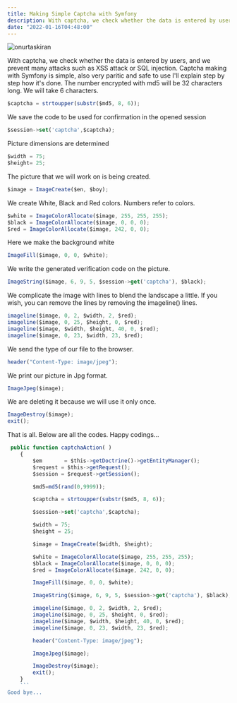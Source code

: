 ```yaml
---
title: Making Simple Captcha with Symfony
description: With captcha, we check whether the data is entered by users, and we prevent many attacks such as XSS attack or SQL injection. Captcha making with Symfony is simple, also
date: "2022-01-16T04:48:00"
---
```

<img className="w-full rounded-xl" src="https://res.cloudinary.com/djfqidbj1/image/upload/v1671155330/tfsjfticcp6goxt6cokv.jpg" alt="onurtaskiran" />

With captcha, we check whether the data is entered by users, and we prevent many attacks such as XSS attack or SQL injection. Captcha making with Symfony is simple, also very paritic and safe to use I'll explain step by step how it's done. The number encrypted with md5 will be 32 characters long. We will take 6 characters.

```javascript
$captcha = strtoupper(substr($md5, 8, 6));
```

We save the code to be used for confirmation in the opened session

```javascript
$session->set('captcha',$captcha);
```

Picture dimensions are determined

```javascript
$width = 75;
$height= 25;
```
The picture that we will work on is being created.
```javascript
$image = ImageCreate($en, $boy);
```
We create White, Black and Red colors. Numbers refer to colors.
```javascript
$white = ImageColorAllocate($image, 255, 255, 255);
$black = ImageColorAllocate($image, 0, 0, 0);
$red = ImageColorAllocate($image, 242, 0, 0);
```
Here we make the background white

```javascript
ImageFill($image, 0, 0, $white);
```
We write the generated verification code on the picture.

```javascript
ImageString($image, 6, 9, 5, $session->get('captcha'), $black);
```
We complicate the image with lines to blend the landscape a little. If you wish, you can remove the lines by removing the imageline() lines.

```javascript
imageline($image, 0, 2, $width, 2, $red);
imageline($image, 0, 25, $height, 0, $red);
imageline($image, $width, $height, 40, 0, $red);
imageline($image, 0, 23, $width, 23, $red);
```
We send the type of our file to the browser.

```javascript
header("Content-Type: image/jpeg");
```

We print our picture in Jpg format.

```javascript
ImageJpeg($image);
```
We are deleting it because we will use it only once.

```javascript
ImageDestroy($image);
exit();
```
That is all. Below are all the codes. Happy codings...

```javascript
 public function captchaAction( )
    {
        $em       = $this->getDoctrine()->getEntityManager();
        $request = $this->getRequest();
        $session = $request->getSession();

        $md5=md5(rand(0,9999));

        $captcha = strtoupper(substr($md5, 8, 6));

        $session->set('captcha',$captcha);

        $width = 75;
        $height = 25;

        $image = ImageCreate($width, $height);

        $white = ImageColorAllocate($image, 255, 255, 255);
        $black = ImageColorAllocate($image, 0, 0, 0);
        $red = ImageColorAllocate($image, 242, 0, 0);

        ImageFill($image, 0, 0, $white);

        ImageString($image, 6, 9, 5, $session->get('captcha'), $black);

        imageline($image, 0, 2, $width, 2, $red);
        imageline($image, 0, 25, $height, 0, $red);
        imageline($image, $width, $height, 40, 0, $red);
        imageline($image, 0, 23, $width, 23, $red);

        header("Content-Type: image/jpeg");

        ImageJpeg($image);

        ImageDestroy($image);
        exit();
    }
    ```
Good bye...